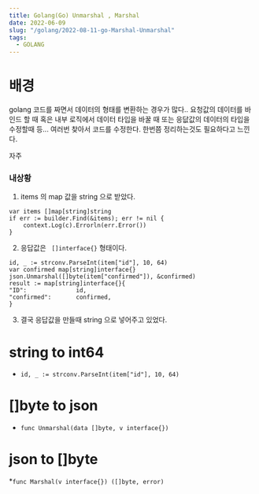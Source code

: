 ```yaml
---
title: Golang(Go) Unmarshal , Marshal
date: 2022-06-09
slug: "/golang/2022-08-11-go-Marshal-Unmarshal"
tags:
  - GOLANG
---
```


# 배경
golang 코드를 짜면서 데이터의 형태를 변환하는 경우가 많다..
요청값의 데이터를 바인드 할 때
혹은 내부 로직에서 데이터 타입을 바꿀 때
또는 응닶값의 데이터의 타입을 수정할때 등... 여러번 찾아서 코드를 수정한다.
한번쯤 정리하는것도 필요하다고 느낀다.

자주
### 내상황
1. items 의 map 값을 string 으로 받았다.
```
var items []map[string]string
if err := builder.Find(&items); err != nil {
	context.Log(c).Errorln(err.Error())
}
```

2. 응답값은 ` []interface{}` 형태이다.
```
id, _ := strconv.ParseInt(item["id"], 10, 64)
var confirmed map[string]interface{}
json.Unmarshal([]byte(item["confirmed"]), &confirmed)
result := map[string]interface{}{
"ID":              id,
"confirmed":       confirmed,
}
```
3. 결국 응답값을 만들때 string 으로 넣어주고 있었다.

# string to int64
* `id, _ := strconv.ParseInt(item["id"], 10, 64)`

# []byte to json

* `func Unmarshal(data []byte, v interface{})`

# json to []byte
*`func Marshal(v interface{}) ([]byte, error)`